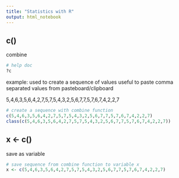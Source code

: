```yaml
---
title: "Statistics with R"
output: html_notebook
---
```


## c()
combine

```r
# help doc
?c
```
example:
used to create a sequence of values
useful to paste comma separated values from pasteboard/clipboard

5,4,6,3,5,6,4,2,7,5,7,5,4,3,2,5,6,7,7,5,7,6,7,4,2,2,7

```r
# create a sequence with combine function
c(5,4,6,3,5,6,4,2,7,5,7,5,4,3,2,5,6,7,7,5,7,6,7,4,2,2,7)
class(c(5,4,6,3,5,6,4,2,7,5,7,5,4,3,2,5,6,7,7,5,7,6,7,4,2,2,7))
```
## x <- c()
save as variable
```r
# save sequence from combine function to variable x
x <- c(5,4,6,3,5,6,4,2,7,5,7,5,4,3,2,5,6,7,7,5,7,6,7,4,2,2,7)
```
